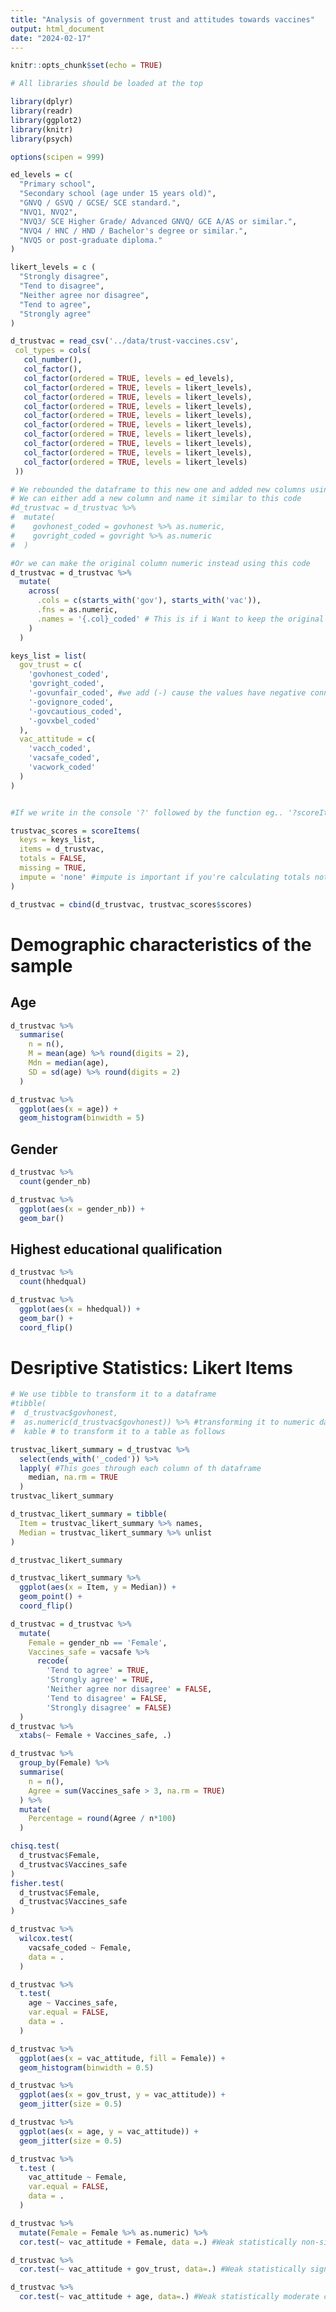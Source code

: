 ```yaml
---
title: "Analysis of government trust and attitudes towards vaccines"
output: html_document
date: "2024-02-17"
---
```


```r
knitr::opts_chunk$set(echo = TRUE)

# All libraries should be loaded at the top

library(dplyr)
library(readr)
library(ggplot2)
library(knitr)
library(psych)

options(scipen = 999)

ed_levels = c(
  "Primary school",
  "Secondary school (age under 15 years old)",
  "GNVQ / GSVQ / GCSE/ SCE standard.",
  "NVQ1, NVQ2",
  "NVQ3/ SCE Higher Grade/ Advanced GNVQ/ GCE A/AS or similar.",
  "NVQ4 / HNC / HND / Bachelor's degree or similar.",
  "NVQ5 or post-graduate diploma."                             
)

likert_levels = c (
  "Strongly disagree",
  "Tend to disagree",
  "Neither agree nor disagree",
  "Tend to agree",
  "Strongly agree"             
)

d_trustvac = read_csv('../data/trust-vaccines.csv',
 col_types = cols(
   col_number(),
   col_factor(),
   col_factor(ordered = TRUE, levels = ed_levels),
   col_factor(ordered = TRUE, levels = likert_levels),
   col_factor(ordered = TRUE, levels = likert_levels),
   col_factor(ordered = TRUE, levels = likert_levels),
   col_factor(ordered = TRUE, levels = likert_levels),
   col_factor(ordered = TRUE, levels = likert_levels),
   col_factor(ordered = TRUE, levels = likert_levels),
   col_factor(ordered = TRUE, levels = likert_levels),
   col_factor(ordered = TRUE, levels = likert_levels),
   col_factor(ordered = TRUE, levels = likert_levels)
 ))

# We rebounded the dataframe to this new one and added new columns using mutate
# We can either add a new column and name it similar to this code 
#d_trustvac = d_trustvac %>% 
#  mutate(
#    govhonest_coded = govhonest %>% as.numeric,
#    govright_coded = govright %>% as.numeric
#  )

#Or we can make the original column numeric instead using this code
d_trustvac = d_trustvac %>% 
  mutate(
    across(
      .cols = c(starts_with('gov'), starts_with('vac')),
      .fns = as.numeric,
      .names = '{.col}_coded' # This is if i Want to keep the original columns 
    )
  )

keys_list = list(
  gov_trust = c(
    'govhonest_coded',
    'govright_coded',
    '-govunfair_coded', #we add (-) cause the values have negative connotation eg. unfair..etc
    '-govignore_coded',
    '-govcautious_coded',
    '-govxbel_coded'
  ),
  vac_attitude = c(
    'vacch_coded',
    'vacsafe_coded',
    'vacwork_coded'
  )
)


#If we write in the console '?' followed by the function eg.. '?scoreItems' we will get the arguments 

trustvac_scores = scoreItems(
  keys = keys_list,
  items = d_trustvac,
  totals = FALSE,
  missing = TRUE,
  impute = 'none' #impute is important if you're calculating totals not averages
)

d_trustvac = cbind(d_trustvac, trustvac_scores$scores)
```

# Demographic characteristics of the sample

## Age
```r
d_trustvac %>%
  summarise(
    n = n(),
    M = mean(age) %>% round(digits = 2),
    Mdn = median(age),
    SD = sd(age) %>% round(digits = 2)
  )

d_trustvac %>%
  ggplot(aes(x = age)) +
  geom_histogram(binwidth = 5)
```
## Gender
```r
d_trustvac %>%
  count(gender_nb)

d_trustvac %>%
  ggplot(aes(x = gender_nb)) +
  geom_bar()
```

## Highest educational qualification 
```r
d_trustvac %>%
  count(hhedqual)

d_trustvac %>%
  ggplot(aes(x = hhedqual)) +
  geom_bar() +
  coord_flip()
```

# Desriptive Statistics: Likert Items

```r
# We use tibble to transform it to a dataframe 
#tibble(
#  d_trustvac$govhonest, 
#  as.numeric(d_trustvac$govhonest)) %>% #transforming it to numeric data
#  kable # to transform it to a table as follows

trustvac_likert_summary = d_trustvac %>%
  select(ends_with('_coded')) %>%
  lapply( #This goes through each column of th dataframe 
    median, na.rm = TRUE
  ) 
trustvac_likert_summary

d_trustvac_likert_summary = tibble(
  Item = trustvac_likert_summary %>% names, 
  Median = trustvac_likert_summary %>% unlist
)

d_trustvac_likert_summary

d_trustvac_likert_summary %>%
  ggplot(aes(x = Item, y = Median)) +
  geom_point() +
  coord_flip()
```



```r

d_trustvac = d_trustvac %>%
  mutate(
    Female = gender_nb == 'Female',
    Vaccines_safe = vacsafe %>% 
      recode(
        'Tend to agree' = TRUE, 
        'Strongly agree' = TRUE,
        'Neither agree nor disagree' = FALSE,
        'Tend to disagree' = FALSE, 
        'Strongly disagree' = FALSE)
  )
d_trustvac %>%
  xtabs(~ Female + Vaccines_safe, .)

d_trustvac %>% 
  group_by(Female) %>%
  summarise(
    n = n(),
    Agree = sum(Vaccines_safe > 3, na.rm = TRUE)
  ) %>% 
  mutate(
    Percentage = round(Agree / n*100)
  )

chisq.test(
  d_trustvac$Female,
  d_trustvac$Vaccines_safe
)
fisher.test(
  d_trustvac$Female,
  d_trustvac$Vaccines_safe
)
```

```r
d_trustvac %>%
  wilcox.test(
    vacsafe_coded ~ Female,
    data = .
  )
```

```r
d_trustvac %>%
  t.test(
    age ~ Vaccines_safe,
    var.equal = FALSE,
    data = .
  )
```
```r
d_trustvac %>%
  ggplot(aes(x = vac_attitude, fill = Female)) +
  geom_histogram(binwidth = 0.5)
```
```r
d_trustvac %>%
  ggplot(aes(x = gov_trust, y = vac_attitude)) +
  geom_jitter(size = 0.5)
```

```r
d_trustvac %>%
  ggplot(aes(x = age, y = vac_attitude)) +
  geom_jitter(size = 0.5)
```


```r
d_trustvac %>%
  t.test (
    vac_attitude ~ Female,
    var.equal = FALSE,
    data = .
  )
```

```r
d_trustvac %>%
  mutate(Female = Female %>% as.numeric) %>%
  cor.test(~ vac_attitude + Female, data =.) #Weak statistically non-significant correlation between female gender and attitude towards vaccines.

d_trustvac %>%
  cor.test(~ vac_attitude + gov_trust, data=.) #Weak statistically significant correlation between trust in government and attitude towards vaccines.

d_trustvac %>%
  cor.test(~ vac_attitude + age, data=.) #Weak statistically moderate correlation betweenage and attitude towards vaccines.
```

